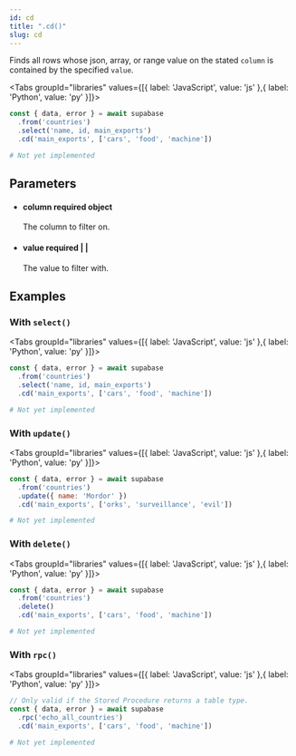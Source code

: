 ```yaml
---
id: cd
title: ".cd()"
slug: cd
---
```



Finds all rows whose json, array, or range value on the stated `column` is
contained by the specified `value`.

<Tabs
  groupId="libraries"
  values={[{ label: 'JavaScript', value: 'js' },{ label: 'Python', value: 'py' }]}>

<TabItem value="js">

```js
const { data, error } = await supabase
  .from('countries')
  .select('name, id, main_exports')
  .cd('main_exports', ['cars', 'food', 'machine'])
```


</TabItem>
<TabItem value="py">

```py
# Not yet implemented
```


</TabItem>

</Tabs>

## Parameters


<ul className="method-list-group">
  
<li className="method-list-item">
  <h4 className="method-list-item-label">
    <span className="method-list-item-label-name">
      column
    </span>
    <span className="method-list-item-label-badge required">
      required
    </span>
    <span className="method-list-item-validation">
      object
    </span>
  </h4>
  <div class="method-list-item-description">

The column to filter on.
  
  </div>
  
</li>


<li className="method-list-item">
  <h4 className="method-list-item-label">
    <span className="method-list-item-label-name">
      value
    </span>
    <span className="method-list-item-label-badge required">
      required
    </span>
    <span className="method-list-item-validation">
       |  | 
    </span>
  </h4>
  <div class="method-list-item-description">

The value to filter with.
  
  </div>
  
</li>

</ul>














## Examples

### With `select()`



<Tabs
  groupId="libraries"
  values={[{ label: 'JavaScript', value: 'js' },{ label: 'Python', value: 'py' }]}>

<TabItem value="js">

```js
const { data, error } = await supabase
  .from('countries')
  .select('name, id, main_exports')
  .cd('main_exports', ['cars', 'food', 'machine'])
```


</TabItem>
<TabItem value="py">

```py
# Not yet implemented
```


</TabItem>

</Tabs>

### With `update()`



<Tabs
  groupId="libraries"
  values={[{ label: 'JavaScript', value: 'js' },{ label: 'Python', value: 'py' }]}>

<TabItem value="js">

```js
const { data, error } = await supabase
  .from('countries')
  .update({ name: 'Mordor' })
  .cd('main_exports', ['orks', 'surveillance', 'evil'])
```


</TabItem>
<TabItem value="py">

```py
# Not yet implemented
```


</TabItem>

</Tabs>

### With `delete()`



<Tabs
  groupId="libraries"
  values={[{ label: 'JavaScript', value: 'js' },{ label: 'Python', value: 'py' }]}>

<TabItem value="js">

```js
const { data, error } = await supabase
  .from('countries')
  .delete()
  .cd('main_exports', ['cars', 'food', 'machine'])
```


</TabItem>
<TabItem value="py">

```py
# Not yet implemented
```


</TabItem>

</Tabs>

### With `rpc()`



<Tabs
  groupId="libraries"
  values={[{ label: 'JavaScript', value: 'js' },{ label: 'Python', value: 'py' }]}>

<TabItem value="js">

```js
// Only valid if the Stored Procedure returns a table type.
const { data, error } = await supabase
  .rpc('echo_all_countries')
  .cd('main_exports', ['cars', 'food', 'machine'])
```


</TabItem>
<TabItem value="py">

```py
# Not yet implemented
```


</TabItem>

</Tabs>